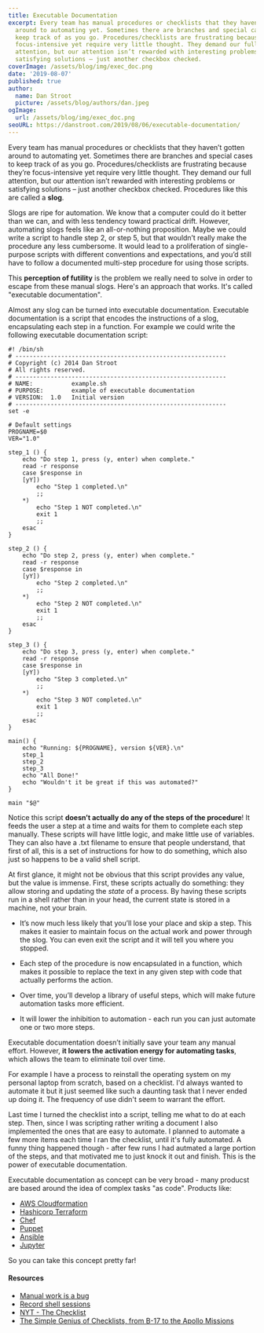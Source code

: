 ```yaml
---
title: Executable Documentation
excerpt: Every team has manual procedures or checklists that they haven’t gotten
  around to automating yet. Sometimes there are branches and special cases to
  keep track of as you go. Procedures/checklists are frustrating because they’re
  focus-intensive yet require very little thought. They demand our full
  attention, but our attention isn’t rewarded with interesting problems or
  satisfying solutions – just another checkbox checked.
coverImage: /assets/blog/img/exec_doc.png
date: '2019-08-07'
published: true
author:
  name: Dan Stroot
  picture: /assets/blog/authors/dan.jpeg
ogImage:
  url: /assets/blog/img/exec_doc.png
seoURL: https://danstroot.com/2019/08/06/executable-documentation/
---
```


Every team has manual procedures or checklists that they haven’t gotten around to automating yet. Sometimes there are branches and special cases to keep track of as you go. Procedures/checklists are frustrating because they’re focus-intensive yet require very little thought. They demand our full attention, but our attention isn’t rewarded with interesting problems or satisfying solutions – just another checkbox checked. Procedures like this are called a **slog**.

Slogs are ripe for automation. We know that a computer could do it better than we can, and with less tendency toward practical drift. However, automating slogs feels like an all-or-nothing proposition. Maybe we could write a script to handle step 2, or step 5, but that wouldn’t really make the procedure any less cumbersome. It would lead to a proliferation of single-purpose scripts with different conventions and expectations, and you’d still have to follow a documented multi-step procedure for using those scripts.

This **perception of futility** is the problem we really need to solve in order to escape from these manual slogs. Here's an approach that works. It's called "executable documentation".

Almost any slog can be turned into executable documentation. Executable documentation is a script that encodes the instructions of a slog, encapsulating each step in a function. For example we could write the following executable documentation script:

```shell
#! /bin/sh
# ------------------------------------------------------------
# Copyright (c) 2014 Dan Stroot
# All rights reserved.
# ------------------------------------------------------------
# NAME:           example.sh
# PURPOSE:        example of executable documentation
# VERSION:  1.0   Initial version
# ------------------------------------------------------------
set -e

# Default settings
PROGNAME=$0
VER="1.0"

step_1 () {
    echo "Do step 1, press (y, enter) when complete."
    read -r response
    case $response in
    [yY])
        echo "Step 1 completed.\n"
        ;;
    *)
        echo "Step 1 NOT completed.\n"
        exit 1
        ;;
    esac
}

step_2 () {
    echo "Do step 2, press (y, enter) when complete."
    read -r response
    case $response in
    [yY])
        echo "Step 2 completed.\n"
        ;;
    *)
        echo "Step 2 NOT completed.\n"
        exit 1
        ;;
    esac
}

step_3 () {
    echo "Do step 3, press (y, enter) when complete."
    read -r response
    case $response in
    [yY])
        echo "Step 3 completed.\n"
        ;;
    *)
        echo "Step 3 NOT completed.\n"
        exit 1
        ;;
    esac
}

main() {
    echo "Running: ${PROGNAME}, version ${VER}.\n"
    step_1
    step_2
    step_3
    echo "All Done!"
    echo "Wouldn't it be great if this was automated?"
}

main "$@"
```

Notice this script **doesn’t actually do any of the steps of the procedure**! It feeds the user a step at a time and waits for them to complete each step manually. These scripts will have little logic, and make little use of variables. They can also have a .txt filename to ensure that people understand, that first of all, this is a set of instructions for how to do something, which also just so happens to be a valid shell script.

At first glance, it might not be obvious that this script provides any value, but the value is immense. First, these scripts actually do something: they allow storing and updating the _state_ of a process. By having these scripts run in a shell rather than in your head, the current state is stored in a machine, not your brain.

- It’s now much less likely that you’ll lose your place and skip a step. This makes it easier to maintain focus on the actual work and power through the slog. You can even exit the script and it will tell you where you stopped.

- Each step of the procedure is now encapsulated in a function, which makes it possible to replace the text in any given step with code that actually performs the action.

- Over time, you’ll develop a library of useful steps, which will make future automation tasks more efficient.

- It will lower the inhibition to automation - each run you can just automate one or two more steps.

Executable documentation doesn’t initially save your team any manual effort. However, **it lowers the activation energy for automating tasks**, which allows the team to eliminate toil over time.

For example I have a process to reinstall the operating system on my personal laptop from scratch, based on a checklist. I'd always wanted to automate it but it just seemed like such a daunting task that I never ended up doing it. The frequency of use didn't seem to warrant the effort.

Last time I turned the checklist into a script, telling me what to do at each step. Then, since I was scripting rather writing a document I also implemented the ones that are easy to automate. I planned to automate a few more items each time I ran the checklist, until it's fully automated. A funny thing happened though - after few runs I had autmated a large portion of the steps, and that motivated me to just knock it out and finish. This is the power of executable documentation.

Executable documentation as concept can be very broad - many producst are based around the idea of complex tasks "as code". Products like:

- [AWS Cloudformation](https://aws.amazon.com/cloudformation/)
- [Hashicorp Terraform](https://www.terraform.io)
- [Chef](https://www.chef.io/)
- [Puppet](https://puppet.com)
- [Ansible](https://www.ansible.com/)
- [Jupyter](https://jupyter.org)

So you can take this concept pretty far!

#### Resources

- [Manual work is a bug](https://queue.acm.org/detail.cfm?id=3197520)
- [Record shell sessions](https://www.youtube.com/watch?v=tweyWNr6X18)
- [NYT - The Checklist](https://www.newyorker.com/magazine/2007/12/10/the-checklist)
- [The Simple Genius of Checklists, from B-17 to the Apollo Missions](https://blog.nuclino.com/the-simple-genius-of-checklists-from-b-17-to-the-apollo-missions)
